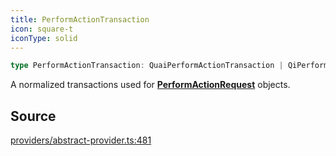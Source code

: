 ```yaml
---
title: PerformActionTransaction
icon: square-t
iconType: solid
---
```


```ts
type PerformActionTransaction: QuaiPerformActionTransaction | QiPerformActionTransaction;
```

A normalized transactions used for [**PerformActionRequest**](/sdk/content/type-aliases/PerformActionRequest) objects.

## Source

[providers/abstract-provider.ts:481](https://github.com/dominant-strategies/quais.js/blob/7bbae919117fc67f50296904afd02c26eb4cfde6/src/providers/abstract-provider.ts#L481)
